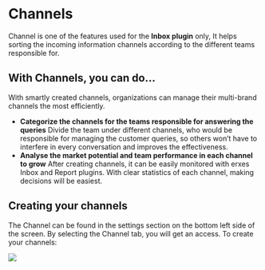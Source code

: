 # Channels
Channel is one of the features used for the **Inbox plugin** only, It helps sorting the incoming information channels according to the different teams responsible for.

## With Channels, you can do...
With smartly created channels, organizations can manage their multi-brand channels the most efficiently.

- **Categorize the channels for the teams responsible for answering the queries** Divide the team under different channels, who would be responsible for managing the customer queries, so others won’t have to interfere in every conversation and improves the effectiveness.
- **Analyse the market potential and team performance in each channel to grow** After creating channels, it can be easily monitored with erxes Inbox and Report plugins. With clear statistics of each channel, making decisions will be easiest.

## Creating your channels
The Channel can be found in the settings section on the bottom left side of the screen. By selecting the Channel tab, you will get an access. To create your channels:

![](https://erxes-docs.s3.us-west-2.amazonaws.com/channels.gif)